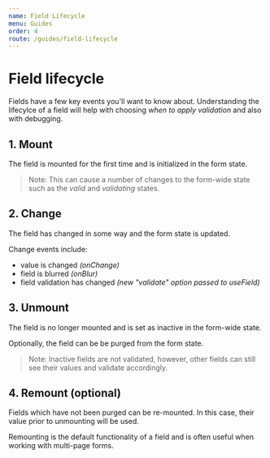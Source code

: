 ```yaml
---
name: Field Lifecycle
menu: Guides
order: 4
route: /guides/field-lifecycle
---
```


# Field lifecycle

Fields have a few key events you'll want to know about. Understanding the
lifecylce of a field will help with choosing _when to apply validation_ and also
with debugging.

## 1. Mount

The field is mounted for the first time and is initialized in the form state.

> Note: This can cause a number of changes to the form-wide state such as the _valid_ and _validating_ states.

## 2. Change

The field has changed in some way and the form state is updated.

Change events include:

- value is changed _(onChange)_
- field is blurred _(onBlur)_
- field validation has changed _(new "validate" option passed to useField)_

## 3. Unmount

The field is no longer mounted and is set as inactive in the form-wide state.

Optionally, the field can be be purged from the form state.

> Note: Inactive fields are not validated, however, other fields can still see their values and validate accordingly.

## 4. Remount (optional)

Fields which have not been purged can be re-mounted. In this case, their
value prior to unmounting will be used.

Remounting is the default functionality of a field and is often useful
when working with multi-page forms.
